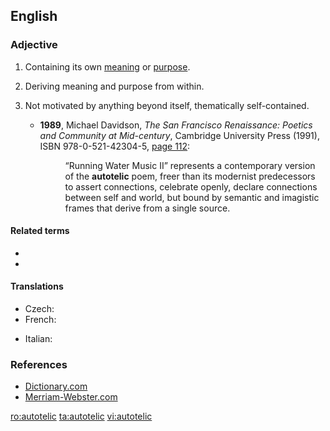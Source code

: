 ==English==

===Adjective===
{{en-adj}}

# {{context|of an entity or event|lang=en}} Containing its own [[meaning]] or [[purpose]].
# {{context|of a person|lang=en}} Deriving meaning and purpose from within.
# {{context|arts|of a work of art or literature|lang=en}} Not motivated by anything beyond itself, thematically self-contained.
#* '''1989''', Michael Davidson, ''The San Francisco Renaissance: Poetics and Community at Mid-century'', Cambridge University Press (1991), ISBN 978-0-521-42304-5, [http://books.google.com/books?id=e_q1WZR8eHIC&pg=PA112&dq=autotelic page 112]:
#*: “Running Water Music II” represents a contemporary version of the '''autotelic''' poem, freer than its modernist predecessors to assert connections, celebrate openly, declare connections between self and world, but bound by semantic and imagistic frames that derive from a single source.

====Related terms====
* {{l|en|autotelism}}
* {{l|en|heterotelic}}

====Translations====
{{trans-top|containing its own meaning or purpose}}
{{trans-mid}}
{{trans-bottom}}

{{trans-top|deriving meaning and purpose from within}}
{{trans-mid}}
{{trans-bottom}}

{{trans-top|not motivated by anything beyond itself}}
{{trans-mid}}
{{trans-bottom}}

{{checktrans-top}}
* Czech: {{t-check|cs|samoúčelný}}
* French: {{t+check|fr|autotélique}}
{{trans-mid}}
* Italian: {{t+check|it|autotelico}}
{{trans-bottom}}

===References===
* [http://dictionary.reference.com/browse/autotelic Dictionary.com]
* [http://www.m-w.com/dictionary/autotelic Merriam-Webster.com]

[[ro:autotelic]]
[[ta:autotelic]]
[[vi:autotelic]]